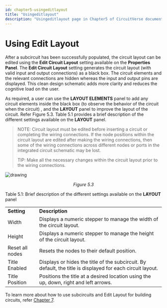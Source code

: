 ```yaml
---
id: chapter5-usingeditlayout
title: "Usingeditlayout"
description: "Usingeditlayout page in Chapter5 of CircuitVerse documentation."
---
```


# Using Edit Layout

After a subcircuit has been successfully populated, the circuit layout can be edited using the **Edit Circuit Layout** setting available on the **Properties Panel**. The **Edit Circuit Layout** setting generates the circuit layout (with valid input and output connections) as a black box. The circuit elements and the relevant connections are hidden whereas the input and output pins are displayed. This clean design schematic adds more clarity and reduces the cognitive load on the user.

As required, a user can use the **LAYOUT ELEMENTS** panel to add any circuit elements inside the black box (to observe the behavior of the circuit when the circuit) , and the **LAYOUT** panel to improve the layout of the circuit. Refer Figure 5.3. Table 5.1 provides a brief description of the different settings available on the **LAYOUT** panel.

> NOTE: Circuit layout must be edited before inserting a circuit or completing the wiring connections. If the node positions within the circuit layout are edited after making the wiring connections, then some of the wiring connections across different nodes or ports in the integrated circuit schematic may be lost.
>
> TIP: Make all the necessary changes within the circuit layout prior to the wiring connections.

![drawing](/img/img_chapter5/5.3.png)

<div align="center">
  <em>Figure 5.3</em>
</div>

Table 5.1: Brief description of the different settings available on the **LAYOUT** panel

<table>
  <tr>
    <td>
      <strong>Setting</strong>
    </td>
    <td>
      <strong>Description</strong>
    </td>
  </tr>
  <tr>
    <td>Width</td>
    <td>
      Displays a numeric stepper to manage the width of the circuit layout.
    </td>
  </tr>
  <tr>
    <td>Height</td>
    <td>
      Displays a numeric stepper to manage the height of the circuit layout.
    </td>
  </tr>
  <tr>
    <td>Reset all nodes</td>
    <td>Resets the nodes to their default position.</td>
  </tr>
  <tr>
    <td>Title Enabled</td>
    <td>
      Displays or hides the title of the subcircuit. By default, the title is
      displayed for each circuit layout.
    </td>
  </tr>
  <tr>
    <td>Title Position</td>
    <td>
      Positions the title at a desired location using the up, down, right and
      left arrows.
    </td>
  </tr>
</table>

To learn more about how to use subcircuits and Edit Layout for building circuits, refer [Chapter 7](/chapter7/2buildwithcv.mdx).
